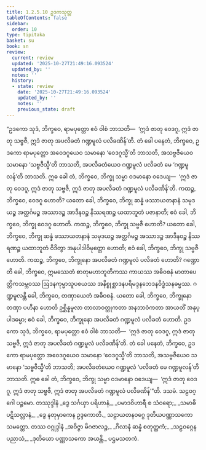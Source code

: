 ```yaml
---
title: 1.2.5.10 ဥဒကသုတ္တ
tableOfContents: false
sidebar:
  order: 10
type: tipitaka
basket: su
book: sn
review:
  current: review
  updated: '2025-10-27T21:49:16.093524'
  updated_by: ''
  notes: ''
  history:
  - state: review
    date: '2025-10-27T21:49:16.093524'
    updated_by: ''
    notes: ''
    previous_state: draft
---
```



<ReviewStatus review={frontmatter.review} showDetails={true} />

<HypothesisAnnotation frontmatter={frontmatter} />

<DynamicBreadcrumb />

<Division number="103" book="sn" e="ch" v="18" p="296">

<Paragraph number="538" book="sn">
“ဥဒကော သုဒံ, ဘိက္ခဝေ, ရာမပုတ္တော ဧဝံ ဝါစံ ဘာသတိ—  ‘ဣဒံ ဇာတု ဝေဒဂူ, ဣဒံ ဇာတု သဗ္ဗဇီ, ဣဒံ ဇာတု အပလိခတံ ဂဏ္ဍမူလံ ပလိခဏိန်’တိ. တံ ခေါ ပနေတံ, ဘိက္ခဝေ, ဥဒကော ရာမပုတ္တော အဝေဒဂူယေဝ သမာနော ‘ဝေဒဂူသ္မီ’တိ ဘာသတိ, အသဗ္ဗဇီယေဝ သမာနော ‘သဗ္ဗဇီသ္မီ’တိ ဘာသတိ, အပလိခတံယေဝ ဂဏ္ဍမူလံ ပလိခတံ မေ ‘ဂဏ္ဍမူလန်’တိ ဘာသတိ. ဣဓ ခေါ တံ, ဘိက္ခဝေ, ဘိက္ခု သမ္မာ ဝဒမာနော ဝဒေယျ—  ‘ဣဒံ ဇာတု ဝေဒဂူ, ဣဒံ ဇာတု သဗ္ဗဇီ, ဣဒံ ဇာတု အပလိခတံ ဂဏ္ဍမူလံ ပလိခဏိန်’တိ.
</Paragraph>

<Paragraph number="539" book="sn">
ကထဉ္စ, ဘိက္ခဝေ, ဝေဒဂူ ဟောတိ? ယတော ခေါ, ဘိက္ခဝေ, ဘိက္ခု ဆန္နံ ဖဿာယတနာနံ သမုဒယဉ္စ အတ္ထင်္ဂမဉ္စ အဿာဒဉ္စ အာဒီနဝဉ္စ နိဿရဏဉ္စ ယထာဘူတံ ပဇာနာတိ; ဧဝံ ခေါ, ဘိက္ခဝေ, ဘိက္ခု ဝေဒဂူ ဟောတိ.
</Paragraph>

<Paragraph number="540" book="sn">
ကထဉ္စ, ဘိက္ခဝေ, ဘိက္ခု သဗ္ဗဇီ ဟောတိ? ယတော ခေါ, ဘိက္ခဝေ, ဘိက္ခု ဆန္နံ ဖဿာယတနာနံ သမုဒယဉ္စ အတ္ထင်္ဂမဉ္စ အဿာဒဉ္စ အာဒီနဝဉ္စ နိဿရဏဉ္စ ယထာဘူတံ ဝိဒိတွာ အနုပါဒါဝိမုတ္တော ဟောတိ; ဧဝံ ခေါ, ဘိက္ခဝေ, ဘိက္ခု သဗ္ဗဇီ ဟောတိ.
</Paragraph>

<Paragraph number="541" book="sn">
ကထဉ္စ, ဘိက္ခဝေ, ဘိက္ခုနော အပလိခတံ ဂဏ္ဍမူလံ ပလိခတံ ဟောတိ? ဂဏ္ဍောတိ ခေါ, ဘိက္ခဝေ, ဣမဿေတံ စာတုမဟာဘူတိကဿ ကာယဿ အဓိဝစနံ မာတာပေတ္တိကသမ္ဘဝဿ ဩဒနကုမ္မာသူပစယဿ အနိစ္စုစ္ဆာဒနပရိမဒ္ဒနဘေဒနဝိဒ္ဓံသနဓမ္မဿ. ဂဏ္ဍမူလန္တိ ခေါ, ဘိက္ခဝေ, တဏှာယေတံ အဓိဝစနံ. ယတော ခေါ, ဘိက္ခဝေ, ဘိက္ခုနော တဏှာ ပဟီနာ ဟောတိ ဥစ္ဆိန္နမူလာ တာလာဝတ္ထုကတာ အနဘာဝံကတာ အာယတိံ အနုပ္ပါဒဓမ္မာ; ဧဝံ ခေါ, ဘိက္ခဝေ, ဘိက္ခုနော အပလိခတံ ဂဏ္ဍမူလံ ပလိခတံ ဟောတိ.
</Paragraph>

<Paragraph number="542" book="sn">
ဥဒကော သုဒံ, ဘိက္ခဝေ, ရာမပုတ္တော ဧဝံ ဝါစံ ဘာသတိ—  ‘ဣဒံ ဇာတု ဝေဒဂူ, ဣဒံ ဇာတု သဗ္ဗဇီ, ဣဒံ ဇာတု အပလိခတံ ဂဏ္ဍမူလံ ပလိခဏိန်’တိ. တံ ခေါ ပနေတံ, ဘိက္ခဝေ, ဥဒကော ရာမပုတ္တော အဝေဒဂူယေဝ သမာနော ‘ဝေဒဂူသ္မီ’တိ ဘာသတိ, အသဗ္ဗဇီယေဝ သမာနော ‘သဗ္ဗဇီသ္မီ’တိ ဘာသတိ; အပလိခတံယေဝ ဂဏ္ဍမူလံ ‘ပလိခတံ မေ ဂဏ္ဍမူလန်’တိ ဘာသတိ. ဣဓ ခေါ တံ, ဘိက္ခဝေ, ဘိက္ခု သမ္မာ ဝဒမာနော ဝဒေယျ—  ‘ဣဒံ ဇာတု ဝေဒဂူ, ဣဒံ ဇာတု သဗ္ဗဇီ, ဣဒံ ဇာတု အပလိခတံ ဂဏ္ဍမူလံ ပလိခဏိန်’”တိ.

</Paragraph>
</Division>

<Paragraph number="543" type="center" book="sn">
ဒသမံ.



</Paragraph>

<Paragraph number="544" type="center" book="sn">
သဠဝဂ္ဂေါ ပဉ္စမော.



</Paragraph>

<Paragraph number="545" type="center" book="sn">
တဿုဒ္ဒါနံ


</Paragraph>

<Paragraph number="546" type="verses" book="sn">
_ဒွေ သင်္ဂယှာ ပရိဟာနံ,_  
_ပမာဒဝိဟာရီ စ သံဝရော;_  
_သမာဓိ ပဋိသလ္လာနံ,_  
_ဒွေ နတုမှာကေန ဥဒ္ဒကောတိ._  


</Paragraph>

<Paragraph number="547" type="center" book="sn">
သဠာယတနဝဂ္ဂေ ဒုတိယပဏ္ဏာသကော သမတ္တော.



</Paragraph>

<Paragraph number="548" type="center" book="sn">
တဿ ဝဂ္ဂုဒ္ဒါနံ


</Paragraph>

<Paragraph number="549" type="verses" book="sn">
_အဝိဇ္ဇာ မိဂဇာလဉ္စ,_  
_ဂိလာနံ ဆန္နံ စတုတ္ထကံ;_  
_သဠဝဂ္ဂေန ပညာသံ,_  
_ဒုတိယော ပဏ္ဏာသကော အယန္တိ._  


</Paragraph>

<Paragraph number="550" type="center" book="sn">
ပဌမသတကံ.
</Paragraph>